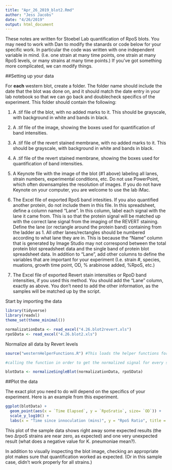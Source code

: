 ```yaml
---
title: "Apr_26_2019_blot2.Rmd"
author: "Jess Jacobs"
date: "4/26/2019"
output: html_document
---
```


  These notes are written for Stoebel Lab quantification of RpoS blots. You may need to work with Dan to modify the stanards or code below for your specific work. In particular the code was written with one independent variable in mind. (I.e. one strain at many time points, one strain at many RpoS levels, or many strains at many time points.) If you've got something more complicated, we can modify things.

##Setting up your data

For **each** western blot, create a folder. The folder name should include the date that the blot was done on, and it should match the date entry in your lab notebook so that we can go back and doublecheck specifics of the experiment. This folder should contain the following: 

1. A .tif file of the blot, with no added marks to it. This should be grayscale, with background in white and bands in black.

2. A .tif file of the image, showing the boxes used for quantification of band intensities.

3. A .tif file of the revert stained membrane, with no added marks to it. This should be grayscale, with background in white and bands in black.

4. A .tif file of the revert stained membrane, showing the boxes used for quantification of band intensities.

5. A Keynote file with the image of the blot (#1 above) labeling all lanes, strain numbers, experimental conditions, etc. Do not use PowerPoint, which often downsamples the resolution of images. If you do not have Keynote on your computer, you are welcome to use the lab iMac.

6. The Excel file of exported RpoS band intesities. If you also quantified another protein, do not include them in this file. In this spreadsheet, define a column named "Lane". In this column, label each signal with the lane it came from. This is so that the protein signal will be matched up with the correct lane signal from the imaging of the REVERT staining. Define the lane (or rectangle around the protein band) containing from the ladder as 1. All other lanes/rectangles should be numbered according to what lane they are in. This is because the "Name" column that is generated by Image Studio may not correspond between the total protein blot spreadsheet data and the single band of protein blot spreadsheet data. In addition to "Lane", add other columns to define the variables that are important for your experiment (I.e. strain #, species, muations, growth time point, OD, % arabinose added, %RpoS, etc.)

7. The Excel file of exported Revert stain intensities or RpoD band intensities, if you used this method. You should add the "Lane" column, exactly as above. You don't need to add the other information, as the samples will be matched up by the script. 

Start by importing the data
```r
library(tidyverse)
library(readxl)
theme_set(theme_minimal())

normalizationData <- read_excel("4.26.blot2revert.xls")
rpoSData <- read_excel("4.26.blot2.xls")

```

Normalize all data by Revert levels

```r
source("westernHelperFunctions.R") #This loads the helper functions for normalization, etc.

#calling the function in order to get the normalized signal for every set of Western blots

blotData <- normalizeSingleBlot(normalizationData, rpoSData)
```


##Plot the data

The exact plot you need to do will depend on the specifics of your experiment. Here is an example from this experiment.

```r

ggplot(blotData) + 
  geom_point(aes(x = `Time Elapsed`, y = `RpoSratio`, size= `OD`)) + 
  scale_y_log10() + 
  labs(x = "Time since innoculation (mins)", y = "RpoS Ratio", title = "RpoS level as a function of time and Normalized RpoS Levels Feb 8 2019 and Feb 15 2019")
```
This plot of the sample data shows right away some expected results (the two ∆rpoS strains are near zero, as expected) and one very unexpected result (what does a negative value for K. pneumoniae mean?). 

In addition to visually inspecting the blot image, checking an appropriate plot makes sure that quantification worked as expected. (Or in this sample case, didn't work properly for all strains.) 
                                                                                                                                    
                                                                                                                                    